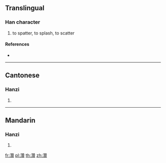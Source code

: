==Translingual==

===Han character===
{{Han char|rn=85|rad=水|as=19|sn=22|four=34186|canj=EHUC}}

# to spatter, to splash, to scatter

====References====
* {{Han ref|kx=0663.130|dkj=18775|dj=1072.070|hdz=31795.050|uh=7052|ud=28754|bh=F6EB|bd=63211}}

----

==Cantonese==

===Hanzi===
{{yue-hanzi|jyut=|y=jaan3, jaan6}}

# {{defn|lang=yue|sort=水19}}

----

==Mandarin==

===Hanzi===
{{cmn-hanzi|pin=[[hàn]] ([[han4]]), [[nàn]] ([[nan4]]), [[zàn]] ([[zan4]])|wg=han<sup>4</sup>, nan<sup>4</sup>, tsan<sup>4</sup>}}

# {{defn|lang=cmn|sort=水19}}

[[fr:灒]]
[[pl:灒]]
[[th:灒]]
[[zh:灒]]